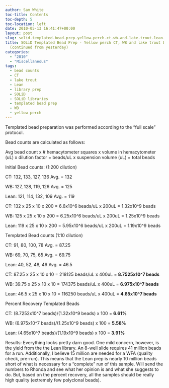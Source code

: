 ```yaml
---
author: Sam White
toc-title: Contents
toc-depth: 5
toc-location: left
date: 2010-05-13 16:41:47+00:00
layout: post
slug: solid-templated-bead-prep-yellow-perch-ct-wb-and-lake-trout-lean-libraries-continued-from-yesterday
title: SOLiD Templated Bead Prep - Yellow perch CT, WB and lake trout Lean libraries
  (continued from yesterday)
categories:
  - "2010"
  - "Miscellaneous"
tags:
  - bead counts
  - CT
  - lake trout
  - Lean
  - library prep
  - SOLiD
  - SOLiD libraries
  - templated bead prep
  - WB
  - yellow perch
---
```


Templated bead preparation was performed according to the "full scale" protocol.

Bead counts are calculated as follows:

Avg bead count x # hemacytometer squares x volume in hemacytometer (uL) x dilution factor = beads/uL x suspension volume (uL) = total beads

Initial Bead counts: (1:200 dilution)

CT: 132, 133, 127, 136 Avg. = 132

WB: 127, 128, 119, 126 Avg. = 125

Lean: 121, 114, 132, 109 Avg. = 119

CT: 132 x 25 x 10 x 200 = 6.6x10^6 beads/uL x 200uL = 1.32x10^9 beads

WB: 125 x 25 x 10 x 200 = 6.25x10^6 beads/uL x 200uL = 1.25x10^9 beads

Lean: 119 x 25 x 10 x 200 = 5.95x10^6 beads/uL x 200uL = 1.19x10^9 beads

Templated Bead counts (1:10 dilution)

CT: 91, 80, 100, 78 Avg. = 87.25

WB: 69, 70, 75, 65 Avg. = 69.75

Lean: 40, 52, 48, 46 Avg. = 46.5

CT: 87.25 x 25 x 10 x 10 = 218125 beads/uL x 400uL = **8.7525x10^7 beads**

WB: 39.75 x 25 x 10 x 10 = 174375 beads/uL x 400uL = **6.975x10^7 beads**

Lean: 46.5 x 25 x 10 x 10 = 116250 beads/uL x 400uL = **4.65x10^7 beads**

Percent Recovery Templated Beads

CT: (8.7252x10^7 beads)/(1.32x10^9 beads) x 100 = **6.61%**

WB: (6.975x10^7 beads)/(1.25x10^9 beads) x 100 = **5.58%**

Lean: (4.65x10^7 beads)/(1.19x10^9 beads) x 100 = **3.91%**

Results: Everything looks pretty darn good. One mild concern, however, is the yield from the the Lean library. An 8-well slide requires 41 million beads for a run. Additionally, I believe 15 million are needed for a WFA (quality check, pre-run). This means that the Lean prep is nearly 10 million beads short of what is necessary for a "complete" run of this sample. Will send the numbers to Rhonda and see what her opinion is and what she suggests to do. But, based on the percent recovery, all the samples should be really high quality (extremely few polyclonal beads).
